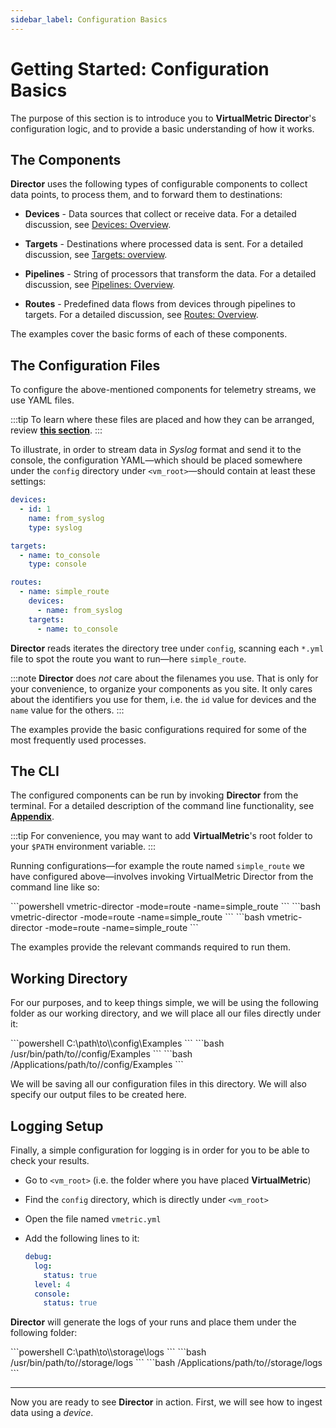 ```yaml
---
sidebar_label: Configuration Basics
---
```


# Getting Started: Configuration Basics

The purpose of this section is to introduce you to **VirtualMetric Director**'s configuration logic, and to provide a basic understanding of how it works.

## The Components

**Director** uses the following types of configurable components to collect data points, to process them, and to forward them to destinations:

* **Devices** - Data sources that collect or receive data. For a detailed discussion, see [Devices: Overview](../configuration/devices/index.mdx#configuration).

* **Targets** - Destinations where processed data is sent. For a detailed discussion, see [Targets: overview](../configuration/targets/index.mdx#configuration).

* **Pipelines** - String of processors that transform the data. For a detailed discussion, see [Pipelines: Overview](../configuration/pipelines/index.mdx#configuration).

* **Routes** - Predefined data flows from devices through pipelines to targets. For a detailed discussion, see [Routes: Overview](../configuration/routes.mdx#configuration).

The examples cover the basic forms of each of these components.

## The Configuration Files

To configure the above-mentioned components for telemetry streams, we use YAML files.

:::tip
To learn where these files are placed and how they can be arranged, review [**this section**](../configuration/index.mdx#managing-yaml-files).
:::

To illustrate, in order to stream data in _Syslog_ format and send it to the console, the  configuration YAML&mdash;which should be placed somewhere under the `config` directory under `<vm_root>`&mdash;should contain at least these settings:

```yaml title="simple-route.yml"
devices:
  - id: 1
    name: from_syslog
    type: syslog

targets:
  - name: to_console
    type: console

routes:
  - name: simple_route
    devices:
      - name: from_syslog
    targets:
      - name: to_console
```

**Director** reads iterates the directory tree under `config`, scanning each `*.yml` file to spot the route you want to run&mdash;here `simple_route`.

:::note
**Director** does _not_ care about the filenames you use. That is only for your convenience, to organize your components as you site. It only cares about the identifiers you use for them, i.e. the `id` value for devices and the `name` value for the others.
:::

The examples provide the basic configurations required for some of the most frequently used processes.

## The CLI

The configured components can be run by invoking **Director** from the terminal. For a detailed description of the command line functionality, see [**Appendix**](../appendix.mdx#cli).

:::tip
For convenience, you may want to add **VirtualMetric**'s root folder to your `$PATH` environment variable.
:::

Running configurations&mdash;for example the route named `simple_route` we have configured above&mdash;involves invoking VirtualMetric Director from the command line like so:

<Tabs>
  <TabItem value="windows" label="Windows" default>
    ```powershell
    vmetric-director -mode=route -name=simple_route
    ```
  </TabItem>    
  <TabItem value="linux" label="Linux">
    ```bash
    vmetric-director -mode=route -name=simple_route
    ```
  </TabItem>
  <TabItem value="macos" label="macOS">
    ```bash
    vmetric-director -mode=route -name=simple_route
    ```
  </TabItem>
</Tabs>

The examples provide the relevant commands required to run them.

## Working Directory

For our purposes, and to keep things simple, we will be using the following folder as our working directory, and we will place all our files directly under it:

<Tabs>
  <TabItem value="windows" label="Windows" default>
    ```powershell
    C:\path\to\<vm_root>\config\Examples
    ```
  </TabItem>    
  <TabItem value="linux" label="Linux">
    ```bash
    /usr/bin/path/to/<vm_root>/config/Examples
    ```
  </TabItem>
  <TabItem value="macos" label="macOS">
    ```bash
    /Applications/path/to/<vm_root>/config/Examples
    ```
  </TabItem>
</Tabs>

We will be saving all our configuration files in this directory. We will also specify our output files to be created here.

## Logging Setup

Finally, a simple configuration for logging is in order for you to be able to check your results.

* Go to `<vm_root>` (i.e. the folder where you have placed **VirtualMetric**)
* Find the `config` directory, which is directly under `<vm_root>`
* Open the file named `vmetric.yml`
* Add the following lines to it:

  ```yaml
  debug:
    log:
      status: true
    level: 4
    console:
      status: true
  ```

**Director** will generate the logs of your runs and place them under the following folder:

<Tabs>
  <TabItem value="windows" label="Windows" default>
    ```powershell
    C:\path\to\<vm_root>\storage\logs
    ```
  </TabItem>

  <TabItem value="linux" label="Linux">
    ```bash
    /usr/bin/path/to/<vm_root>/storage/logs
    ```
  </TabItem>

  <TabItem value="macos" label="macOS">
    ```bash
    /Applications/path/to/<vm_root>/storage/logs
    ```
  </TabItem>
</Tabs>

---

Now you are ready to see **Director** in action. First, we will see how to ingest data using a _device_.

